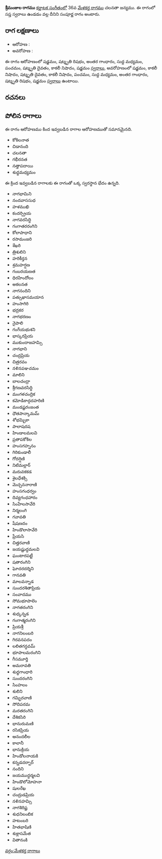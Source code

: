 {{Infobox ragam
	| name          	= శ్రీమంజుల
	| synonym	    	= 
	| mela          	= 
	| chakra        	= 
	| janaka        	= 
	| type          	= సంపూర్ణ
	| arohanam      	= {{svaraC|S|R3|G3|M1|P|D3|N3|S'}} 
	| avarohanam    	= {{svaraC|S'|N3|D3|N3|P|M1|G3|R3|S}}
	| jeeva         	=
	| chhaya        	=
	| nyasa         	=
	| vishesha      	= 
	| equivalent  		= 
}}
{{కర్ణాటక సంగీత రాగాలు}}
'''శ్రీమంజుల రాగము''' [[కర్ణాటక సంగీతం]]లో 36వ [[మేళకర్త రాగము]] చలనతా జన్యము.  ఈ రాగంలో సప్త స్వరాలు ఉండడం వల్ల దీనిని సంపూర్ణ రాగం అంటారు.


==రాగ లక్షణాలు==


* ఆరోహణ : {{svaraC|S|R3|G3|M1|P|D3|N3|S'}} 
* అవరోహణ : {{svaraC|S'|N3|D3|N3|P|M1|G3|R3|S}}

ఈ రాగం ఆరోహణంలో షడ్జమం, షట్శృతి రిషభం, అంతర గాంధారం, సుద్ద మధ్యమం, పంచమం, షట్శృతి దైవతం, కాకలీ నిషాదం, షడ్జమం [[స్వరాలు]], అవరోహణంలో షడ్జమం, కాకలీ నిషాదం, షట్శృతి దైవతం, కాకలీ నిషాదం, పంచమం, సుద్ద మధ్యమం, అంతర గాంధారం, షట్శృతి రిషభం, షడ్జమం [[స్వరాలు]] ఉంటాయి.

==రచనలు==



==పోలిన రాగాలు==
ఈ రాగం ఆరోహణము కింద ఇవ్వబడిన రాగాల ఆరోహణముతో సమానమైనది.
* కోకిలనాత
* చిడానంది
* చలనతా
* గభీరనత
* నత్తాపదాయి
* శుధ్ధమధ్యమం

ఈ క్రింద ఇవ్వబడిన రాగాలకు ఈ రాగంతో ఒక్క స్వరస్థాన భేదం ఉన్నది.
* నాగభామిని
* నందవాససుధ
* హళముఖి
* కందర్ప్రియ
* నాగవరసిద్ధి
* గంగాతరరంగిని
* కోలాపాధాని
* రసామంజరి
* శేఖరి
* త్రిశులిని
* హరికీర్తన
* శ్రమహర్షణ
* గంబరయణత
* ధిరహిందోలం
* అకలనత
* నాగనందిని
* పత్సుఖాసమయాన
* హంసాగిరి
* భద్రకర
* నాగభరణం
* నైపాలి
* గంగేయభుశని
* భాస్కరప్రియ
* ముకుందాజహమ్సి
* నాగభాని
* చంద్రప్రియ
* చిత్రరవం
* నళినపఞచమం
* మాలిని
* బాలచంద్రా
* శ్రీగణవరసిద్ధి
* మంగళచంద్రిక
* కమోడికాద్గదహరిణి
* మండష్టరంజంత
* ధౌతపాన్కామమ్
* శోభమ్బికా
* పాలాషదష
* హిండాలమలవి
* ప్రతాపకోకిల
* హంసగహ్ననం
* గిరికుండాలీ
* గోదర్షిణి
* నిటిమల్లార్
* మరువకకడ
* శైలధేశక్సి
* మెచ్చననారాణి
* హంసగంధర్వం
* దివ్యగంధహారం
* సింహేలసావేరి
* నిర్మలంగి
* గవావతి
* షేషణదం
* హిండొలాసావేరి
* ప్రేయసి
* చిత్తరవాణి
* జయష్టుద్ధమలవి
* ఘంటారపట్టీ
* షతారంగిని
* ఘోదరదర్శిని
* గానవతి
* మాలవన్నాడ
* సుందరశితాప్రియ
* సంవాదము
* సోమభూపాలెం
* నాగతరంగిని
* శుధ్కన్నడ
* గంగాత్మరంగిని
* ప్రియశ్రీ
* నాగనిలంబరి
* గిరవనపదం
* లలితగన్ధవమ్
* భూపాలమరంగిని
* గీసమూర్తి
* అమరావతి
* శుధ్ధగాంధారి
* సుందరంగిని
* సింహలం
* శులిని
* గమ్భిరవాణి
* సోదిపరమ
* మరతరంగిని
* దేశికసిరి
* భానురుమణి
* రసికప్రియ
* ఆనందలీల
* కాలానీ
* భానుక్రియ
* హిండోలనాయకి
* కన్నడదర్బార్
* నందిని
* జయముద్ధర్మలవి
* హిండొలోమోహనా
* షులరేఖ
* చంద్రుడప్రియ
* నళినహమ్సి
* నాగశిరిష్ట
* శుధనిలంబిక
* హటంబరి
* హితభాషిణి
* శుక్లాసమేత
* వితానంకి



[[వర్గం:మేళకర్త రాగాలు]]